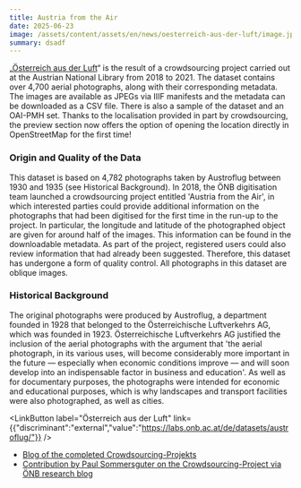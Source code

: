 ```yaml
---
title: Austria from the Air
date: 2025-06-23
image: /assets/content/assets/en/news/oesterreich-aus-der-luft/image.jpg
summary: dsadf
---
```

„[Österreich aus der Luft](https://labs.onb.ac.at/de/datasets/austroflug/)“ is the result of a crowdsourcing project carried out at the Austrian National Library from 2018 to 2021. The dataset contains over 4,700 aerial photographs, along with their corresponding metadata. The images are available as JPEGs via IIIF manifests and the metadata can be downloaded as a CSV file. There is also a sample of the dataset and an OAI-PMH set. Thanks to the localisation provided in part by crowdsourcing, the preview section now offers the option of opening the location directly in OpenStreetMap for the first time!

### **Origin and Quality of the Data**

This dataset is based on 4,782 photographs taken by Austroflug between 1930 and 1935 (see Historical Background). In 2018, the ÖNB digitisation team launched a crowdsourcing project entitled 'Austria from the Air', in which interested parties could provide additional information on the photographs that had been digitised for the first time in the run-up to the project. In particular, the longitude and latitude of the photographed object are given for around half of the images. This information can be found in the downloadable metadata. As part of the project, registered users could also review information that had already been suggested. Therefore, this dataset has undergone a form of quality control. All photographs in this dataset are oblique images.

### **Historical Background**

The original photographs were produced by Austroflug, a department founded in 1928 that belonged to the Österreichische Luftverkehrs AG, which was founded in 1923. Österreichische Luftverkehrs AG justified the inclusion of the aerial photographs with the argument that 'the aerial photograph, in its various uses, will become considerably more important in the future — especially when economic conditions improve — and will soon develop into an indispensable factor in business and education'. As well as for documentary purposes, the photographs were intended for economic and educational purposes, which is why landscapes and transport facilities were also photographed, as well as cities.

<LinkButton label="Österreich aus der Luft" link={{"discriminant":"external","value":"https://labs.onb.ac.at/de/datasets/austroflug/"}} />

* [Blog of the completed Crowdsourcing-Projekts](https://crowdsourcing.onb.ac.at/blog/)
* [Contribution by Paul Sommersguter on the Crowdsourcing-Project via ÖNB research blog](https://www.onb.ac.at/mehr/blogs/historische-luftbilder-gemeinsam-erschliessen)
